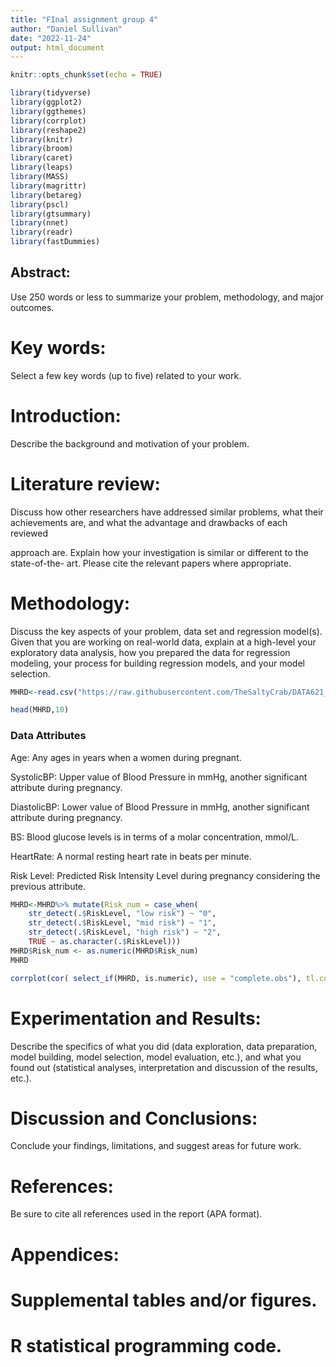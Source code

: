 ---
title: "FInal assignment group 4"
author: "Daniel Sullivan"
date: "2022-11-24"
output: html_document
---

```{r setup, include=FALSE}
knitr::opts_chunk$set(echo = TRUE)
```

```{r}
library(tidyverse)
library(ggplot2)
library(ggthemes)
library(corrplot)
library(reshape2)
library(knitr)
library(broom)
library(caret)
library(leaps)
library(MASS)
library(magrittr)
library(betareg)
library(pscl)
library(gtsummary)
library(nnet)
library(readr)
library(fastDummies)
```


## Abstract:

Use 250 words or less to summarize your problem, methodology, and major outcomes.

# Key words:

Select a few key words (up to five) related to your work.

# Introduction:

Describe the background and motivation of your problem.

# Literature review:

Discuss how other researchers have addressed similar problems, what their achievements are, and what the advantage and drawbacks of each    reviewed
 
approach are. Explain how your investigation is similar or different to the state-of-the- art. Please cite the relevant papers where appropriate.

# Methodology:

Discuss the key aspects of your problem, data set and regression model(s). Given that you are working on real-world data, explain at a high-level your exploratory data analysis, how you prepared the data for regression modeling, your process for building regression models, and your model selection.

```{r}
MHRD<-read.csv("https://raw.githubusercontent.com/TheSaltyCrab/DATA621_Final/main/Maternal%20Health%20Risk%20Data%20Set.csv")
```


```{r}

head(MHRD,10)
```
### Data Attributes

Age: Any ages in years when a women during pregnant.

SystolicBP: Upper value of Blood Pressure in mmHg, another significant attribute during pregnancy.

DiastolicBP: Lower value of Blood Pressure in mmHg, another significant attribute during pregnancy.

BS: Blood glucose levels is in terms of a molar concentration, mmol/L.

HeartRate: A normal resting heart rate in beats per minute.

Risk Level: Predicted Risk Intensity Level during pregnancy considering 
the previous attribute.
```{r}
MHRD<-MHRD%>% mutate(Risk_num = case_when(
    str_detect(.$RiskLevel, "low risk") ~ "0",
    str_detect(.$RiskLevel, "mid risk") ~ "1",
    str_detect(.$RiskLevel, "high risk") ~ "2",
    TRUE ~ as.character(.$RiskLevel)))
MHRD$Risk_num <- as.numeric(MHRD$Risk_num)
MHRD
```

```{r}
corrplot(cor( select_if(MHRD, is.numeric), use = "complete.obs"), tl.col="black", tl.cex=0.6, order='AOE')
```





# Experimentation and Results:

Describe the specifics of what you did (data exploration, data preparation, model building, model selection, model evaluation, etc.), and what you found out (statistical analyses, interpretation and discussion of the results, etc.).

# Discussion and Conclusions:

Conclude your findings, limitations, and suggest areas for future work.

# References: 

Be sure to cite all references used in the report (APA format).

#   Appendices:
#	Supplemental tables and/or figures.
#	R statistical programming code.
